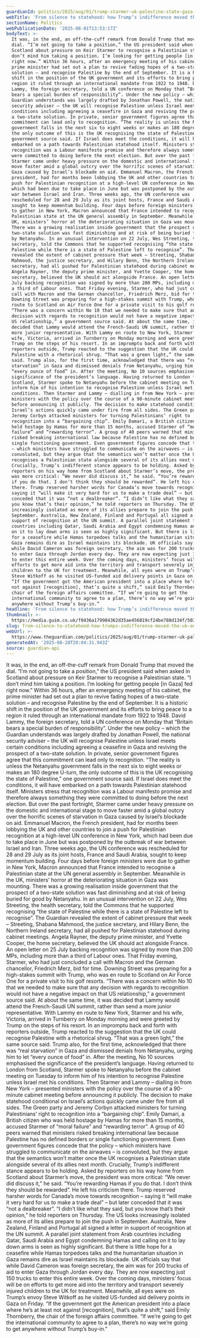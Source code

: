 ```yaml
---
guardianId: politics/2025/aug/01/trump-starmer-uk-palestine-state-gaza-israel
webTitle: 'From silence to statehood: how Trump’s indifference moved the UK on Palestine'
sectionName: Politics
webPublicationDate: '2025-08-01T13:53:17Z'
bodyText: >-
  It was, in the end, an off-the-cuff remark from Donald Trump that moved the
  dial. “I’m not going to take a position,” the US president said when asked in
  Scotland about pressure on Keir Starmer to recognise a Palestinian state. “I
  don’t mind him taking a position. I’m looking for getting people [in Gaza] fed
  right now.” Within 36 hours, after an emergency meeting of his cabinet, the
  prime minister had set out a plan to revive fading hopes of a two-state
  solution – and recognise Palestine by the end of September. It is a historic
  shift in the position of the UK government and its efforts to bring peace to a
  region it ruled through an international mandate from 1922 to 1948. David
  Lammy, the foreign secretary, told a UN conference on Monday that “Britain
  bears a special burden of responsibility”. Under the new policy – which the
  Guardian understands was largely drafted by Jonathan Powell, the national
  security adviser – the UK will recognise Palestine unless Israel meets certain
  conditions including agreeing a ceasefire in Gaza and reviving the prospect of
  a two-state solution. In private, senior government figures agree that this
  commitment can lead only to recognition. “The reality is unless the Netanyahu
  government falls in the next six to eight weeks or makes an 180 degree U-turn,
  the only outcome of this is the UK recognising the state of Palestine,” one
  government source said. If Israel does meet the conditions, it will have
  embarked on a path towards Palestinian statehood itself. Ministers stress that
  recognition was a Labour manifesto promise and therefore always something they
  were committed to doing before the next election. But over the past fortnight,
  Starmer came under heavy pressure on the domestic and international stage to
  move faster amid a global outcry over the horrific scenes of starvation in
  Gaza caused by Israel’s blockade on aid. Emmanuel Macron, the French
  president, had for months been lobbying the UK and other countries to join a
  push for Palestinian recognition at a high-level UN conference in New York,
  which had been due to take place in June but was postponed by the outbreak of
  war between Israel and Iran. Three weeks ago, the UN conference was
  rescheduled for 28 and 29 July as its joint hosts, France and Saudi Arabia,
  sought to keep momentum building. Four days before foreign ministers were due
  to gather in New York, Macron announced that France intended to recognise a
  Palestinian state at the UN general assembly in September. Meanwhile in the
  UK, ministers’ horror at the deteriorating situation in Gaza was mounting.
  There was a growing realisation inside government that the prospect of a
  two-state solution was fast diminishing and at risk of being buried for good
  by Netanyahu. In an unusual intervention on 22 July, Wes Streeting, the health
  secretary, told the Commons that he supported recognising “the state of
  Palestine while there is a state of Palestine left to recognise”. The Guardian
  revealed the extent of cabinet pressure that week – Streeting, Shabana
  Mahmood, the justice secretary, and Hilary Benn, the Northern Ireland
  secretary, had all pushed for Palestinian statehood during cabinet meetings.
  Angela Rayner, the deputy prime minister, and Yvette Cooper, the home
  secretary, believed the UK should act alongside France. An open letter on 25
  July backing recognition was signed by more than 200 MPs, including more than
  a third of Labour ones. That Friday evening, Starmer, who had just concluded a
  call with Macron and the German chancellor, Friedrich Merz, bid for time.
  Downing Street was preparing for a high-stakes summit with Trump, who was en
  route to Scotland on Air Force One for a private visit to his golf resorts.
  “There was a concern within No 10 that we needed to make sure that any
  decision with regards to recognition would not have a negative impact on that
  US relationship,” a government source said. At about the same time, it was
  decided that Lammy would attend the French-Saudi UN summit, rather than send a
  more junior representative. With Lammy en route to New York, Starmer and his
  wife, Victoria, arrived in Turnberry on Monday morning and were greeted by
  Trump on the steps of his resort. In an impromptu back and forth with
  reporters outside, Trump reacted to the suggestion that the UK could recognise
  Palestine with a rhetorical shrug. “That was a green light,” the same source
  said. Trump also, for the first time, acknowledged that there was “real
  starvation” in Gaza and dismissed denials from Netanyahu, urging him to let
  “every ounce of food” in. After the meeting, No 10 sources emphasised the
  significance of the president’s language. Having returned to London from
  Scotland, Starmer spoke to Netanyahu before the cabinet meeting on Tuesday to
  inform him of his intention to recognise Palestine unless Israel met his
  conditions. Then Starmer and Lammy – dialling in from New York – presented
  ministers with the policy over the course of a 90-minute cabinet meeting
  before announcing it publicly. The decision to make statehood conditional on
  Israel’s actions quickly came under fire from all sides. The Green party and
  Jeremy Corbyn attacked ministers for turning Palestinians’ right to
  recognition into a “bargaining chip”. Emily Damari, a British citizen who was
  held hostage by Hamas for more than 15 months, accused Starmer of “moral
  failure” and “rewarding terror”. A group of 40 peers warned that ministers
  risked breaking international law because Palestine has no defined borders or
  single functioning government. Even government figures concede that the policy
  – which ministers have struggled to communicate on the airwaves – is
  convoluted, but they argue that the semantics won’t matter once the UK
  recognises a Palestinian state alongside several of its allies next month.
  Crucially, Trump’s indifferent stance appears to be holding. Asked by
  reporters on his way home from Scotland about Starmer’s move, the president
  was more critical: “We never did discuss it,” he said. “You’re rewarding Hamas
  if you do that. I don’t think they should be rewarded”. He left his criticism
  there. Trump reserved harsher words for Canada’s move towards recognition –
  saying it “will make it very hard for us to make a trade deal” – but later
  conceded that it was “not a dealbreaker”. “I didn’t like what they said, but
  you know that’s their opinion,” he told reporters on Thursday. The US looks
  increasingly isolated as more of its allies prepare to join the push in
  September. Australia, New Zealand, Finland and Portugal all signed a letter in
  support of recognition at the UN summit. A parallel joint statement from Arab
  countries including Qatar, Saudi Arabia and Egypt condemning Hamas and calling
  on it to lay down arms is seen as highly significant. But there is little hope
  for a ceasefire while Hamas torpedoes talks and the humanitarian situation in
  Gaza remains dire as Israel maintains its blockade. UK officials say that
  while David Cameron was foreign secretary, the aim was for 200 trucks of aid
  to enter Gaza through Jordan every day. They are now expecting just 150 trucks
  to enter this entire week. Over the coming days, ministers’ focus will be on
  efforts to get more aid into the territory and transport severely injured
  children to the UK for treatment. Meanwhile, all eyes were on Trump’s envoy
  Steve Witkoff as he visited US-funded aid delivery points in Gaza on Friday.
  “If the government got the American president into a place where he’s at least
  not against [recognition], that’s quite a shift,” said Emily Thornberry, the
  chair of the foreign affairs committee. “If we’re going to get the
  international community to agree to a plan, there’s no way we’re going to get
  anywhere without Trump’s buy-in.”
headline: 'From silence to statehood: how Trump’s indifference moved the UK on Palestine'
thumbnail: >-
  https://media.guim.co.uk/f0436a179984362d35ae456819cf24be788d134f/503_0_6111_4889/500.jpg
slug: from-silence-to-statehood-how-trumps-indifference-moved-the-uk-on-palestine
webUrl: >-
  https://www.theguardian.com/politics/2025/aug/01/trump-starmer-uk-palestine-state-gaza-israel
generatedAt: '2025-08-28T20:04:31.943Z'
source: guardian-api
---
```

It was, in the end, an off-the-cuff remark from Donald Trump that moved the dial. “I’m not going to take a position,” the US president said when asked in Scotland about pressure on Keir Starmer to recognise a Palestinian state. “I don’t mind him taking a position. I’m looking for getting people [in Gaza] fed right now.” Within 36 hours, after an emergency meeting of his cabinet, the prime minister had set out a plan to revive fading hopes of a two-state solution – and recognise Palestine by the end of September. It is a historic shift in the position of the UK government and its efforts to bring peace to a region it ruled through an international mandate from 1922 to 1948. David Lammy, the foreign secretary, told a UN conference on Monday that “Britain bears a special burden of responsibility”. Under the new policy – which the Guardian understands was largely drafted by Jonathan Powell, the national security adviser – the UK will recognise Palestine unless Israel meets certain conditions including agreeing a ceasefire in Gaza and reviving the prospect of a two-state solution. In private, senior government figures agree that this commitment can lead only to recognition. “The reality is unless the Netanyahu government falls in the next six to eight weeks or makes an 180 degree U-turn, the only outcome of this is the UK recognising the state of Palestine,” one government source said. If Israel does meet the conditions, it will have embarked on a path towards Palestinian statehood itself. Ministers stress that recognition was a Labour manifesto promise and therefore always something they were committed to doing before the next election. But over the past fortnight, Starmer came under heavy pressure on the domestic and international stage to move faster amid a global outcry over the horrific scenes of starvation in Gaza caused by Israel’s blockade on aid. Emmanuel Macron, the French president, had for months been lobbying the UK and other countries to join a push for Palestinian recognition at a high-level UN conference in New York, which had been due to take place in June but was postponed by the outbreak of war between Israel and Iran. Three weeks ago, the UN conference was rescheduled for 28 and 29 July as its joint hosts, France and Saudi Arabia, sought to keep momentum building. Four days before foreign ministers were due to gather in New York, Macron announced that France intended to recognise a Palestinian state at the UN general assembly in September. Meanwhile in the UK, ministers’ horror at the deteriorating situation in Gaza was mounting. There was a growing realisation inside government that the prospect of a two-state solution was fast diminishing and at risk of being buried for good by Netanyahu. In an unusual intervention on 22 July, Wes Streeting, the health secretary, told the Commons that he supported recognising “the state of Palestine while there is a state of Palestine left to recognise”. The Guardian revealed the extent of cabinet pressure that week – Streeting, Shabana Mahmood, the justice secretary, and Hilary Benn, the Northern Ireland secretary, had all pushed for Palestinian statehood during cabinet meetings. Angela Rayner, the deputy prime minister, and Yvette Cooper, the home secretary, believed the UK should act alongside France. An open letter on 25 July backing recognition was signed by more than 200 MPs, including more than a third of Labour ones. That Friday evening, Starmer, who had just concluded a call with Macron and the German chancellor, Friedrich Merz, bid for time. Downing Street was preparing for a high-stakes summit with Trump, who was en route to Scotland on Air Force One for a private visit to his golf resorts. “There was a concern within No 10 that we needed to make sure that any decision with regards to recognition would not have a negative impact on that US relationship,” a government source said. At about the same time, it was decided that Lammy would attend the French-Saudi UN summit, rather than send a more junior representative. With Lammy en route to New York, Starmer and his wife, Victoria, arrived in Turnberry on Monday morning and were greeted by Trump on the steps of his resort. In an impromptu back and forth with reporters outside, Trump reacted to the suggestion that the UK could recognise Palestine with a rhetorical shrug. “That was a green light,” the same source said. Trump also, for the first time, acknowledged that there was “real starvation” in Gaza and dismissed denials from Netanyahu, urging him to let “every ounce of food” in. After the meeting, No 10 sources emphasised the significance of the president’s language. Having returned to London from Scotland, Starmer spoke to Netanyahu before the cabinet meeting on Tuesday to inform him of his intention to recognise Palestine unless Israel met his conditions. Then Starmer and Lammy – dialling in from New York – presented ministers with the policy over the course of a 90-minute cabinet meeting before announcing it publicly. The decision to make statehood conditional on Israel’s actions quickly came under fire from all sides. The Green party and Jeremy Corbyn attacked ministers for turning Palestinians’ right to recognition into a “bargaining chip”. Emily Damari, a British citizen who was held hostage by Hamas for more than 15 months, accused Starmer of “moral failure” and “rewarding terror”. A group of 40 peers warned that ministers risked breaking international law because Palestine has no defined borders or single functioning government. Even government figures concede that the policy – which ministers have struggled to communicate on the airwaves – is convoluted, but they argue that the semantics won’t matter once the UK recognises a Palestinian state alongside several of its allies next month. Crucially, Trump’s indifferent stance appears to be holding. Asked by reporters on his way home from Scotland about Starmer’s move, the president was more critical: “We never did discuss it,” he said. “You’re rewarding Hamas if you do that. I don’t think they should be rewarded”. He left his criticism there. Trump reserved harsher words for Canada’s move towards recognition – saying it “will make it very hard for us to make a trade deal” – but later conceded that it was “not a dealbreaker”. “I didn’t like what they said, but you know that’s their opinion,” he told reporters on Thursday. The US looks increasingly isolated as more of its allies prepare to join the push in September. Australia, New Zealand, Finland and Portugal all signed a letter in support of recognition at the UN summit. A parallel joint statement from Arab countries including Qatar, Saudi Arabia and Egypt condemning Hamas and calling on it to lay down arms is seen as highly significant. But there is little hope for a ceasefire while Hamas torpedoes talks and the humanitarian situation in Gaza remains dire as Israel maintains its blockade. UK officials say that while David Cameron was foreign secretary, the aim was for 200 trucks of aid to enter Gaza through Jordan every day. They are now expecting just 150 trucks to enter this entire week. Over the coming days, ministers’ focus will be on efforts to get more aid into the territory and transport severely injured children to the UK for treatment. Meanwhile, all eyes were on Trump’s envoy Steve Witkoff as he visited US-funded aid delivery points in Gaza on Friday. “If the government got the American president into a place where he’s at least not against [recognition], that’s quite a shift,” said Emily Thornberry, the chair of the foreign affairs committee. “If we’re going to get the international community to agree to a plan, there’s no way we’re going to get anywhere without Trump’s buy-in.”
